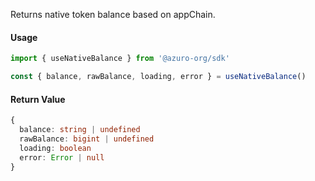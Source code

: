Returns native token balance based on appChain.

#### Usage

```ts
import { useNativeBalance } from '@azuro-org/sdk'

const { balance, rawBalance, loading, error } = useNativeBalance()
```

#### Return Value

```ts
{
  balance: string | undefined
  rawBalance: bigint | undefined
  loading: boolean
  error: Error | null
}
```
